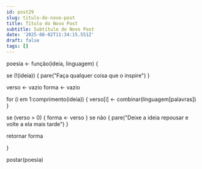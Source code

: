```yaml
---
id: post29
slug: titulo-do-novo-post
title: Título do Novo Post
subtitle: Subtítulo do Novo Post
date: '2025-08-02T11:34:15.551Z'
draft: false
tags: []
---
```


poesia <- função(ideia, linguagem) {

  se (!(ideia)) {
    pare("Faça qualquer coisa que o inspire")
  }
  
  verso <- vazio
  forma <- vazio

  for (i em 1:comprimento(ideia)) {
    verso[i] <- combinar(linguagem[palavras])
  }

  se (verso > 0) {
    forma <- verso
  } se não {
    pare("Deixe a ideia repousar e volte a ela mais tarde")
  }

  retornar forma

}

postar(poesia)
